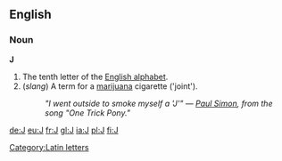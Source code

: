 [[Category:Latin letters]]

==English==

===Noun===
'''J'''

# The tenth letter of the [[Appendix:English alphabet|English alphabet]].
# (''slang'') A term for a [[marijuana]] cigarette ('joint').
#:''"I went outside to smoke myself a <i>'J'</i>" &mdash; [[w:Paul Simon (musician)|Paul Simon]], from the song "One Trick Pony."''

[[de:J]]
[[eu:J]]
[[fr:J]]
[[gl:J]]
[[ia:J]]
[[pl:J]]
[[fi:J]]